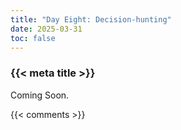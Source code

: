 ```yaml
---
title: "Day Eight: Decision-hunting"
date: 2025-03-31
toc: false
---
```


### {{< meta title >}}

Coming Soon.

{{< comments >}}
